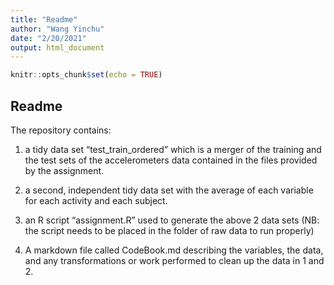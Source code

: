 ```yaml
---
title: "Readme"
author: "Wang Yinchu"
date: "2/20/2021"
output: html_document
---
```


```r
knitr::opts_chunk$set(echo = TRUE)
```

## Readme

The repository contains:

1. a tidy data set "test_train_ordered" which is a merger of the training and the test sets of the accelerometers data contained in the files provided by the assignment.

2. a second, independent tidy data set with the average of each variable for each activity and each subject.

3. an R script "assignment.R" used to generate the above 2 data sets (NB: the script needs to be placed in the folder of raw data to run properly)

4. A markdown file called CodeBook.md describing the variables, the data, and any transformations or work performed to clean up the data in 1 and 2.

